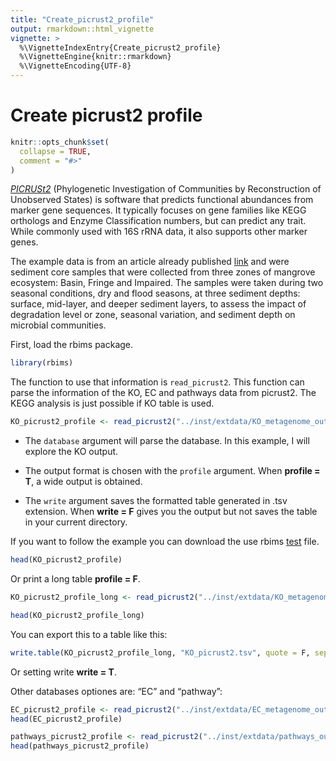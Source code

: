 ```yaml
---
title: "Create_picrust2_profile"
output: rmarkdown::html_vignette
vignette: >
  %\VignetteIndexEntry{Create_picrust2_profile}
  %\VignetteEngine{knitr::rmarkdown}
  %\VignetteEncoding{UTF-8}
---
```


# Create picrust2 profile

```r
knitr::opts_chunk$set(
  collapse = TRUE,
  comment = "#>"
)
```

[*PICRUSt2*](https://github.com/picrust/picrust2/wiki) (Phylogenetic Investigation of Communities by Reconstruction of Unobserved States) is software that predicts functional abundances from marker gene sequences. It typically focuses on gene families like KEGG orthologs and Enzyme Classification numbers, but can predict any trait. While commonly used with 16S rRNA data, it also supports other marker genes.

The example data is from an article already published [link](https://www.biorxiv.org/content/10.1101/2024.07.24.604998v1.abstract) and were sediment core samples that were collected from three zones of mangrove ecosystem: Basin, Fringe and Impaired. The samples were taken during two seasonal conditions, dry and flood seasons, at three sediment depths: surface, mid-layer, and deeper sediment layers, to assess the impact of degradation level or zone, seasonal variation, and sediment depth on microbial communities.

First, load the rbims package.

```r
library(rbims)
```

The function to use that information is `read_picrust2`. This function can parse the information of the KO, EC and pathways data from picrust2. The KEGG analysis is just possible if KO table is used.

```r
KO_picrust2_profile <- read_picrust2("../inst/extdata/KO_metagenome_out/KO_pred_metagenome_unstrat.tsv", database = "KO", profile = T)
```



-   The `database` argument will parse the database. In this example, I will explore the KO output.

-   The output format is chosen with the `profile` argument. When **profile = T**, a wide output is obtained.

-   The `write` argument saves the formatted table generated in .tsv extension. When **write = F** gives you the output but not saves the table in your current directory. 

If you want to follow the example you can download the use rbims [test](https://github.com/mirnavazquez/RbiMs/blob/main/inst/extdata/KO_metagenome_out/KO_pred_metagenome_unstrat.tsv) file.


```r
head(KO_picrust2_profile)
```

Or print a long table **profile = F**.

```r
KO_picrust2_profile_long <- read_picrust2("../inst/extdata/KO_metagenome_out/KO_pred_metagenome_unstrat.tsv", database = "KO", profile = F)
```

```r
head(KO_picrust2_profile_long)
```

You can export this to a table like this:

```r
write.table(KO_picrust2_profile_long, "KO_picrust2.tsv", quote = F, sep = "\t", row.names = F, col.names = T)
```

Or setting write  **write = T**. 

Other databases optiones are: "EC" and "pathway":

```r
EC_picrust2_profile <- read_picrust2("../inst/extdata/EC_metagenome_out/EC_pred_metagenome_unstrat.tsv", database = "EC", profile = T)
head(EC_picrust2_profile)
```

```r
pathways_picrust2_profile <- read_picrust2("../inst/extdata/pathways_out/path_abun_unstrat.tsv", database = "pathway", profile = T)
head(pathways_picrust2_profile)
```